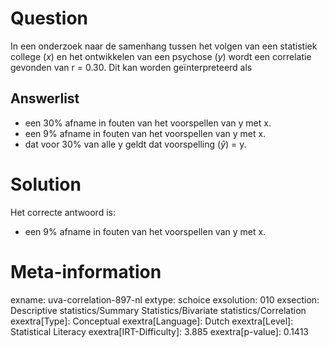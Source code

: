 Question
========

In een onderzoek naar de samenhang tussen het volgen van een statistiek
college (*x*) en het ontwikkelen van een psychose (*y*) wordt een
correlatie gevonden van r = 0.30. Dit kan worden geïnterpreteerd als

Answerlist
----------

* een 30% afname in fouten van het voorspellen van y met x.
* een 9% afname in fouten van het voorspellen van y met x.
* dat voor 30% van alle y geldt dat voorspelling ($\hat{y}$) = y.

Solution
========

Het correcte antwoord is: 

* een 9% afname in fouten van het voorspellen van y met x.

Meta-information
================
exname: uva-correlation-897-nl
extype: schoice
exsolution: 010
exsection: Descriptive statistics/Summary Statistics/Bivariate statistics/Correlation
exextra[Type]: Conceptual
exextra[Language]: Dutch
exextra[Level]: Statistical Literacy
exextra[IRT-Difficulty]: 3.885
exextra[p-value]: 0.1413
